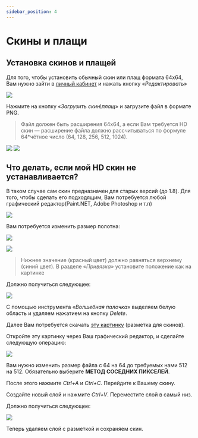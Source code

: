 ```yaml
---
sidebar_position: 4
---
```


# Скины и плащи

## **Установка скинов и плащей**

Для того, чтобы установить обычный скин или плащ формата 64х64, Вам нужно зайти в [личный кабинет](https://politcubes.com/auth) и нажать кнопку «*Редактировать*»

![  ](https://sun9-25.userapi.com/impg/w2tUFfXRUJ8RGFor8tWBauZFLTT4Lp6IaVC6vQ/rTWLm0NtUG0.jpg?size=1845x989&quality=96&sign=591f6bf8acdb9ba9657100866ba62fdd&type=album)

Нажмите на кнопку «*Загрузить скин\плащ*» и загрузите файл в формате PNG.
>Файл должен быть расширения 64х64, а если Вам требуется HD скин — расширение файла должно рассчитываться по формуле 64*чётное число (64, 128, 256, 512, 1024).

![   ](https://sun9-29.userapi.com/impg/NcpaeY-ClQ0xnVqUK08nJHp_41pBItsOQNOWbA/wApOngtzDn0.jpg?size=222x293&quality=96&sign=65ad8f1375c3370fdf83416a074d86f3&type=album) ![  ](https://sun9-5.userapi.com/impg/qjQzdMFz6Z_tuKnWnM-8D4T5F7Dlgy39RmgUZQ/oqtcGgNREwI.jpg?size=217x293&quality=96&sign=e88b283d21312fc7d237839a77d6ffc8&type=album)

## **Что делать, если мой HD скин не устанавливается?**

В таком случае сам скин предназначен для старых версий (до 1.8). Для того, чтобы сделать его подходящим, Вам потребуется любой графический редактор(Paint.NET, Adobe Photoshop и т.п)

![  ](https://sun9-15.userapi.com/impg/-E-WIPRIArjj12pn9KeHfcI4-EfGWLaVCuwUzg/hkcm25AlxYk.jpg?size=807x469&quality=96&sign=969b6142c3d95ec116377b75aeb4a925&type=album)

Вам потребуется изменить размер полотна:

![  ](https://sun9-35.userapi.com/impg/-B11UiyzYN2SdsQeFYOGWZwb92C5Eb73w-Jkgg/yQlEpp2-_y0.jpg?size=397x294&quality=96&sign=d1d98ec2ace40fbe1908b0bdadad9d21&type=album)

![  ](https://sun9-82.userapi.com/impg/iiRSiLE0gMV5gYzWI5iQNoLXlfkZvw67dM4HEw/9PlO7DJDQnM.jpg?size=294x465&quality=96&sign=151c401acfff056ff1d8aa1a61d86305&type=album)

>Нижнее значение (красный цвет) должно равняться верхнему (синий цвет). 
>В разделе «*Привязка*» установите положение как на картинке

Должно получиться следующее:

![   ](https://sun9-25.userapi.com/impg/g0MMlNhDZlSMA3aoTresLZLb6NcrL74heaY7iA/TBJ4_bAty3I.jpg?size=546x553&quality=96&sign=b88bc3d5661e7634af2e844887c1f478&type=album)

С помощью инструмента «*Волшебная палочка*» выделяем белую область и удаляем нажатием на кнопку *Delete*.

Далее Вам потребуется скачать [эту картинку](/general/razmetka1.jpg) (разметка для скинов).

Откройте эту картинку через Ваш графический редактор, и сделайте следующую операцию:

![  ](https://sun9-86.userapi.com/impg/_4HpmWepnWRWcw3ahyezVH1_O2pybThCNJSOag/mrJ3MEza4cg.jpg?size=503x494&quality=96&sign=d9fad3103500b13c996bc9dcbb42dd23&type=album)

Вам нужно изменить размер файла с 64 на 64 до требуемых нами 512 на 512. Обязательно выберите **МЕТОД СОСЕДНИХ ПИКСЕЛЕЙ**.

После этого нажмите *Ctrl+A* и *Ctrl+C*. Перейдите к Вашему скину.

Создайте новый слой и нажмите *Ctrl+V*. Переместите слой в самый низ.

Должно получиться следующее:

![  ](https://sun9-44.userapi.com/impg/yLcjYEIMrls2WV4HJUdBvhE3dURJuMSU4RvzVw/NrV0sajl9gY.jpg?size=807x622&quality=96&sign=c8a04e24a67cd6f4f0a80930b6649b39&type=album)

Теперь удаляем слой с разметкой и сохраняем скин.
